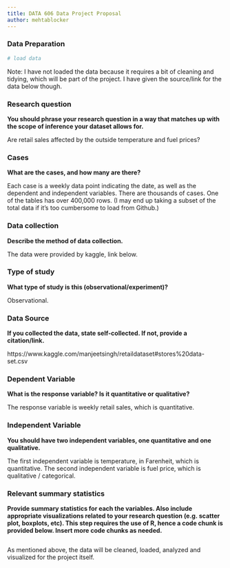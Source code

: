 ---
title: DATA 606 Data Project Proposal
author: mehtablocker
---

### Data Preparation

```{r setup, echo=TRUE, results='hide', warning=FALSE, message=FALSE}
# load data

```
Note: I have not loaded the data because it requires a bit of cleaning and tidying, which will be part of the project. I have given the source/link for the data below though.


### Research question 

**You should phrase your research question in a way that matches up with the scope of inference your dataset allows for.**

Are retail sales affected by the outside temperature and fuel prices?


### Cases 

**What are the cases, and how many are there?**

Each case is a weekly data point indicating the date, as well as the dependent and independent variables. There are thousands of cases. One of the tables has over 400,000 rows. (I may end up taking a subset of the total data if it's too cumbersome to load from Github.)


### Data collection 

**Describe the method of data collection.**

The data were provided by kaggle, link below.


### Type of study 

**What type of study is this (observational/experiment)?**

Observational.


### Data Source 

**If you collected the data, state self-collected. If not, provide a citation/link.**

https://www.kaggle.com/manjeetsingh/retaildataset#stores%20data-set.csv



### Dependent Variable

**What is the response variable? Is it quantitative or qualitative?**

The response variable is weekly retail sales, which is quantitative.


### Independent Variable

**You should have two independent variables, one quantitative and one qualitative.**

The first independent variable is temperature, in Farenheit, which is quantitative. The second independent variable is fuel price, which is qualitative / categorical.


### Relevant summary statistics 

**Provide summary statistics for each the variables. Also include appropriate visualizations related to your research question (e.g. scatter plot, boxplots, etc). This step requires the use of R, hence a code chunk is provided below. Insert more code chunks as needed.**

```{r}

```

As mentioned above, the data will be cleaned, loaded, analyzed and visualized for the project itself.
